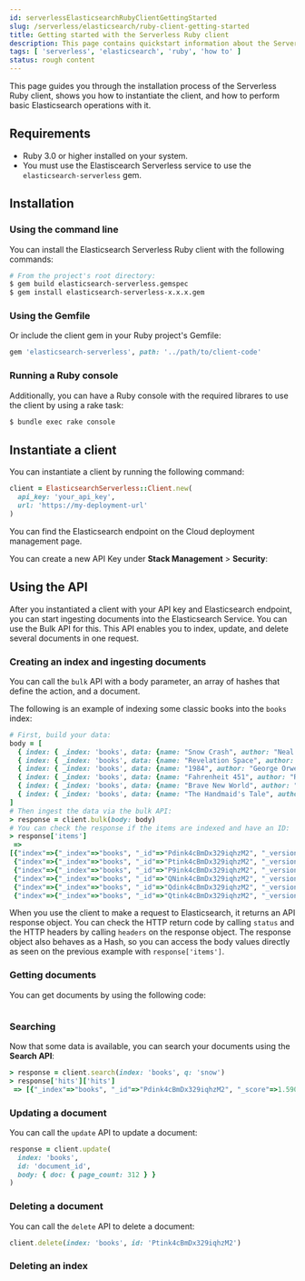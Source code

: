 ```yaml
---
id: serverlessElasticsearchRubyClientGettingStarted
slug: /serverless/elasticsearch/ruby-client-getting-started
title: Getting started with the Serverless Ruby client
description: This page contains quickstart information about the Serverless Ruby client.
tags: [ 'serverless', 'elasticsearch', 'ruby', 'how to' ]
status: rough content
---
```



<RoughContent />

This page guides you through the installation process of the Serverless Ruby 
client, shows you how to instantiate the client, and how to perform basic 
Elasticsearch operations with it.


## Requirements

* Ruby 3.0 or higher installed on your system.
* You must use the Elastiscearch Serverless service to use the 
`elasticsearch-serverless` gem.


## Installation


### Using the command line

You can install the Elasticsearch Serverless Ruby client with the following 
commands:

```bash
# From the project's root directory:
$ gem build elasticsearch-serverless.gemspec
$ gem install elasticsearch-serverless-x.x.x.gem
```


### Using the Gemfile

Or include the client gem in your Ruby project's Gemfile:

```ruby
gem 'elasticsearch-serverless', path: '../path/to/client-code'
```


### Running a Ruby console

Additionally, you can have a Ruby console with the required librares to use the 
client by using a rake task:

```bash
$ bundle exec rake console
```

<DocImage url="images/rake-console.gif" alt="Rake console"/>


## Instantiate a client

You can instantiate a client by running the following command:

```ruby
client = ElasticsearchServerless::Client.new(
  api_key: 'your_api_key',
  url: 'https://my-deployment-url'
)
```

You can find the Elasticsearch endpoint on the Cloud deployment management page.

<DocImage url="images/copy-endpoint.gif" alt="Copy the endpoint for Elasticsearch"/>

You can create a new API Key under **Stack Management** > **Security**:

<DocImage url="images/setup-api-key.gif" alt="Create and copy Apy Key"/>


## Using the API

After you instantiated a client with your API key and Elasticsearch endpoint, 
you can start ingesting documents into the Elasticsearch Service. You can use 
the Bulk API for this. This API enables you to index, update, and delete several 
documents in one request.


### Creating an index and ingesting documents

You can call the `bulk` API with a body parameter, an array of hashes that 
define the action, and a document. 

The following is an example of indexing some classic books into the `books` 
index:

```ruby
# First, build your data:
body = [
  { index: { _index: 'books', data: {name: "Snow Crash", author: "Neal Stephenson", release_date: "1992-06-01", page_count: 470} } },
  { index: { _index: 'books', data: {name: "Revelation Space", author: "Alastair Reynolds", release_date: "2000-03-15", page_count: 585} } },
  { index: { _index: 'books', data: {name: "1984", author: "George Orwell", release_date: "1949-06-08", page_count: 328} } },
  { index: { _index: 'books', data: {name: "Fahrenheit 451", author: "Ray Bradbury", release_date: "1953-10-15", page_count: 227} } },
  { index: { _index: 'books', data: {name: "Brave New World", author: "Aldous Huxley", release_date: "1932-06-01", page_count: 268} } },
  { index: { _index: 'books', data: {name: "The Handmaid's Tale", author: "Margaret Atwood", release_date: "1985-06-01", page_count: 311} } }
]
# Then ingest the data via the bulk API:
> response = client.bulk(body: body)
# You can check the response if the items are indexed and have an ID:
> response['items']
 =>
[{"index"=>{"_index"=>"books", "_id"=>"Pdink4cBmDx329iqhzM2", "_version"=>1, "result"=>"created", "_shards"=>{"total"=>2, "successful"=>1, "failed"=>0}, "_seq_no"=>0, "_primary_term"=>1, "status"=>201}},
 {"index"=>{"_index"=>"books", "_id"=>"Ptink4cBmDx329iqhzM2", "_version"=>1, "result"=>"created", "_shards"=>{"total"=>2, "successful"=>1, "failed"=>0}, "_seq_no"=>1, "_primary_term"=>1, "status"=>201}},
 {"index"=>{"_index"=>"books", "_id"=>"P9ink4cBmDx329iqhzM2", "_version"=>1, "result"=>"created", "_shards"=>{"total"=>2, "successful"=>1, "failed"=>0}, "_seq_no"=>2, "_primary_term"=>1, "status"=>201}},
 {"index"=>{"_index"=>"books", "_id"=>"QNink4cBmDx329iqhzM2", "_version"=>1, "result"=>"created", "_shards"=>{"total"=>2, "successful"=>1, "failed"=>0}, "_seq_no"=>3, "_primary_term"=>1, "status"=>201}},
 {"index"=>{"_index"=>"books", "_id"=>"Qdink4cBmDx329iqhzM2", "_version"=>1, "result"=>"created", "_shards"=>{"total"=>2, "successful"=>1, "failed"=>0}, "_seq_no"=>4, "_primary_term"=>1, "status"=>201}},
 {"index"=>{"_index"=>"books", "_id"=>"Qtink4cBmDx329iqhzM2", "_version"=>1, "result"=>"created", "_shards"=>{"total"=>2, "successful"=>1, "failed"=>0}, "_seq_no"=>5, "_primary_term"=>1, "status"=>201}}]
```

When you use the client to make a request to Elasticsearch, it returns an API 
response object. You can check the HTTP return code by calling `status` and the 
HTTP headers by calling `headers` on the response object. The response object 
also behaves as a Hash, so you can access the body values directly as seen on 
the previous example with `response['items']`.


### Getting documents

You can get documents by using the following code:

```ruby

```


### Searching

Now that some data is available, you can search your documents using the 
**Search API**:

```ruby
> response = client.search(index: 'books', q: 'snow')
> response['hits']['hits']
 => [{"_index"=>"books", "_id"=>"Pdink4cBmDx329iqhzM2", "_score"=>1.5904956, "_source"=>{"name"=>"Snow Crash", "author"=>"Neal Stephenson", "release_date"=>"1992-06-01", "page_count"=>470}}]
```

### Updating a document

You can call the `update` API to update a document:

```ruby
response = client.update(
  index: 'books', 
  id: 'document_id', 
  body: { doc: { page_count: 312 } }
)
```

### Deleting a document

You can call the `delete` API to delete a document:

```ruby
client.delete(index: 'books', id: 'Ptink4cBmDx329iqhzM2')
```


### Deleting an index


```ruby

```